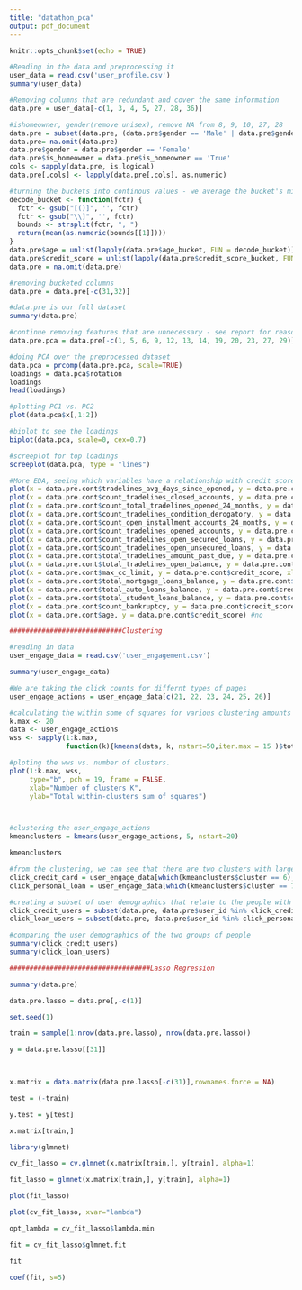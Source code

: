 ---
title: "datathon_pca"
output: pdf_document
---

```{r setup, include=FALSE}
knitr::opts_chunk$set(echo = TRUE)
```
```{r}
#Reading in the data and preprocessing it
user_data = read.csv('user_profile.csv')
summary(user_data)

#Removing columns that are redundant and cover the same information
data.pre = user_data[-c(1, 3, 4, 5, 27, 28, 36)]

#ishomeowner, gender(remove unisex), remove NA from 8, 9, 10, 27, 28
data.pre = subset(data.pre, (data.pre$gender == 'Male' | data.pre$gender == 'Female'))
data.pre= na.omit(data.pre)
data.pre$gender = data.pre$gender == 'Female'
data.pre$is_homeowner = data.pre$is_homeowner == 'True'
cols <- sapply(data.pre, is.logical)
data.pre[,cols] <- lapply(data.pre[,cols], as.numeric)

#turning the buckets into continous values - we average the bucket's min & max to the middle value
decode_bucket <- function(fctr) {
  fctr <- gsub("[()]", '', fctr)
  fctr <- gsub("\\]", '', fctr)
  bounds <- strsplit(fctr, ", ")
  return(mean(as.numeric(bounds[[1]])))
}
data.pre$age = unlist(lapply(data.pre$age_bucket, FUN = decode_bucket))
data.pre$credit_score = unlist(lapply(data.pre$credit_score_bucket, FUN = decode_bucket))
data.pre = na.omit(data.pre)

#removing bucketed columns
data.pre = data.pre[-c(31,32)]

#data.pre is our full dataset 
summary(data.pre)

#continue removing features that are unnecessary - see report for reasoning
data.pre.pca = data.pre[-c(1, 5, 6, 9, 12, 13, 14, 19, 20, 23, 27, 29)]

#doing PCA over the preprocessed dataset
data.pca = prcomp(data.pre.pca, scale=TRUE)
loadings = data.pca$rotation
loadings
head(loadings)

#plotting PC1 vs. PC2
plot(data.pca$x[,1:2])

#biplot to see the loadings
biplot(data.pca, scale=0, cex=0.7)

#screeplot for top loadings 
screeplot(data.pca, type = "lines")

#More EDA, seeing which variables have a relationship with credit score - used to determine features in Linear Regression
plot(x = data.pre.cont$tradelines_avg_days_since_opened, y = data.pre.cont$credit_score) #no 
plot(x = data.pre.cont$count_tradelines_closed_accounts, y = data.pre.cont$credit_score) #maybe
plot(x = data.pre.cont$count_total_tradelines_opened_24_months, y = data.pre.cont$credit_score) #maybe
plot(x = data.pre.cont$count_tradelines_condition_derogatory, y = data.pre.cont$credit_score) #yes
plot(x = data.pre.cont$count_open_installment_accounts_24_months, y = data.pre.cont$credit_score) #maybe
plot(x = data.pre.cont$count_tradelines_opened_accounts, y = data.pre.cont$credit_score) #no
plot(x = data.pre.cont$count_tradelines_open_secured_loans, y = data.pre.cont$credit_score) #maybe
plot(x = data.pre.cont$count_tradelines_open_unsecured_loans, y = data.pre.cont$credit_score) #maybe
plot(x = data.pre.cont$total_tradelines_amount_past_due, y = data.pre.cont$credit_score) #yes
plot(x = data.pre.cont$total_tradelines_open_balance, y = data.pre.cont$credit_score, xlim = c(0, 1000000)) #no
plot(x = data.pre.cont$max_cc_limit, y = data.pre.cont$credit_score, xlim = c(0, 150000)) #yes
plot(x = data.pre.cont$total_mortgage_loans_balance, y = data.pre.cont$credit_score, xlim = c(0, 4000000)) #no
plot(x = data.pre.cont$total_auto_loans_balance, y = data.pre.cont$credit_score) #no
plot(x = data.pre.cont$total_student_loans_balance, y = data.pre.cont$credit_score) #yes
plot(x = data.pre.cont$count_bankruptcy, y = data.pre.cont$credit_score) #yes
plot(x = data.pre.cont$age, y = data.pre.cont$credit_score) #no

############################Clustering 

#reading in data
user_engage_data = read.csv('user_engagement.csv')

summary(user_engage_data)

#We are taking the click counts for differnt types of pages
user_engage_actions = user_engage_data[c(21, 22, 23, 24, 25, 26)]

#calculating the within some of squares for various clustering amounts - we're using this to determine a good number of clusters
k.max <- 20
data <- user_engage_actions
wss <- sapply(1:k.max, 
              function(k){kmeans(data, k, nstart=50,iter.max = 15 )$tot.withinss})

#ploting the wws vs. number of clusters. 
plot(1:k.max, wss,
     type="b", pch = 19, frame = FALSE, 
     xlab="Number of clusters K",
     ylab="Total within-clusters sum of squares")



#clustering the user_engage_actions
kmeanclusters = kmeans(user_engage_actions, 5, nstart=20)

kmeanclusters

#from the clustering, we can see that there are two clusters with larger values in particular columns (see report for interpretation). We want the user IDs of the people who had the inflated column values. 
click_credit_card = user_engage_data[which(kmeanclusters$cluster == 6),]
click_personal_loan = user_engage_data[which(kmeanclusters$cluster == 7),]

#creating a subset of user demographics that relate to the people with inflated column values
click_credit_users = subset(data.pre, data.pre$user_id %in% click_credit_card$user_id)
click_loan_users = subset(data.pre, data.pre$user_id %in% click_personal_loan$user_id)

#comparing the user demographics of the two groups of people
summary(click_credit_users)
summary(click_loan_users)

###################################Lasso Regression

summary(data.pre)

data.pre.lasso = data.pre[,-c(1)]

set.seed(1)

train = sample(1:nrow(data.pre.lasso), nrow(data.pre.lasso))

y = data.pre.lasso[[31]]
                   


x.matrix = data.matrix(data.pre.lasso[-c(31)],rownames.force = NA)

test = (-train)

y.test = y[test]

x.matrix[train,]

library(glmnet)

cv_fit_lasso = cv.glmnet(x.matrix[train,], y[train], alpha=1)

fit_lasso = glmnet(x.matrix[train,], y[train], alpha=1)

plot(fit_lasso)

plot(cv_fit_lasso, xvar="lambda")

opt_lambda = cv_fit_lasso$lambda.min

fit = cv_fit_lasso$glmnet.fit

fit

coef(fit, s=5)


```
